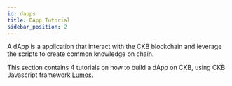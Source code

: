 ```yaml
---
id: dapps
title: DApp Tutorial
sidebar_position: 2 
---
```


A dApp is a application that interact with the CKB blockchain and leverage the scripts to create common knowledge on chain.

This section contains 4 tutorials on how to build a dApp on CKB, using CKB Javascript framework [Lumos](https://github.com/ckb-js/lumos).
